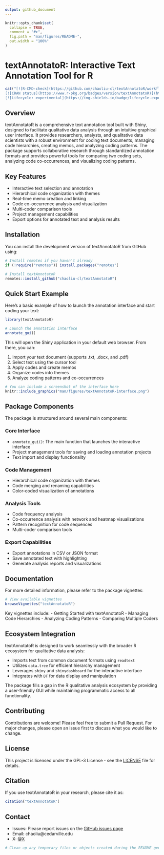 ```yaml
---
output: github_document
---
```


```r
knitr::opts_chunk$set(
  collapse = TRUE,
  comment = "#>",
  fig.path = "man/figures/README-",
  out.width = "100%"
)
```

# textAnnotatoR: Interactive Text Annotation Tool for R

```r
cat("[![R-CMD-check](https://github.com/chaoliu-cl/textAnnotatoR/workflows/R-CMD-check/badge.svg)](https://github.com/chaoliu-cl/textAnnotatoR/actions)
[![CRAN status](https://www.r-pkg.org/badges/version/textAnnotatoR)](https://CRAN.R-project.org/package=textAnnotatoR)
[![Lifecycle: experimental](https://img.shields.io/badge/lifecycle-experimental-orange.svg)](https://lifecycle.r-lib.org/articles/stages.html#experimental)")
```

## Overview

textAnnotatoR is a comprehensive text annotation tool built with Shiny, designed to facilitate qualitative data analysis through an intuitive graphical user interface. It provides researchers, analysts, and qualitative data scientists with a robust environment for coding text documents, managing code hierarchies, creating memos, and analyzing coding patterns. The package supports collaborative research through standardized annotation formats and provides powerful tools for comparing two coding sets, analyzing code co-occurrences, and visualizing coding patterns.

## Key Features

- Interactive text selection and annotation
- Hierarchical code organization with themes
- Real-time memo creation and linking
- Code co-occurrence analysis and visualization
- Multi-coder comparison tools
- Project management capabilities
- Export options for annotated text and analysis results

## Installation

You can install the development version of textAnnotatoR from GitHub using:

```r
# Install remotes if you haven't already
if (!require("remotes")) install.packages("remotes")

# Install textAnnotatoR
remotes::install_github("chaoliu-cl/textAnnotatoR")
```

## Quick Start Example

Here's a basic example of how to launch the annotation interface and start coding your text:

```r
library(textAnnotatoR)

# Launch the annotation interface
annotate_gui()
```

This will open the Shiny application in your default web browser. From there, you can:

1. Import your text document (supports .txt, .docx, and .pdf)
2. Select text using the cursor tool
3. Apply codes and create memos
4. Organize codes into themes
5. Analyze coding patterns and co-occurrences

```r
# You can include a screenshot of the interface here
knitr::include_graphics("man/figures/textAnnotatoR-interface.png")
```

## Package Components

The package is structured around several main components:

### Core Interface
- `annotate_gui()`: The main function that launches the interactive interface
- Project management tools for saving and loading annotation projects
- Text import and display functionality

### Code Management
- Hierarchical code organization with themes
- Code merging and renaming capabilities
- Color-coded visualization of annotations

### Analysis Tools
- Code frequency analysis
- Co-occurrence analysis with network and heatmap visualizations
- Pattern recognition for code sequences
- Multi-coder comparison tools

### Export Capabilities
- Export annotations in CSV or JSON format
- Save annotated text with highlighting
- Generate analysis reports and visualizations

## Documentation

For more detailed information, please refer to the package vignettes:

```r
# View available vignettes
browseVignettes("textAnnotatoR")
```

Key vignettes include:
- Getting Started with textAnnotatoR
- Managing Code Hierarchies
- Analyzing Coding Patterns
- Comparing Multiple Coders

## Ecosystem Integration

textAnnotatoR is designed to work seamlessly with the broader R ecosystem for qualitative data analysis:

- Imports text from common document formats using `readtext`
- Utilizes `data.tree` for efficient hierarchy management
- Leverages `shiny` and `shinydashboard` for the interactive interface
- Integrates with `DT` for data display and manipulation

The package fills a gap in the R qualitative analysis ecosystem by providing a user-friendly GUI while maintaining programmatic access to all functionality.

## Contributing

Contributions are welcome! Please feel free to submit a Pull Request. For major changes, please open an issue first to discuss what you would like to change.

## License

This project is licensed under the GPL-3 License - see the [LICENSE](LICENSE) file for details.

## Citation

If you use textAnnotatoR in your research, please cite it as:

```r
citation("textAnnotatoR")
```

## Contact

* Issues: Please report issues on the [GitHub issues page](https://github.com/chaoliu-cl/textAnnotatoR/issues)
* Email: chaoliu@cedarville.edu
* X: [@X](https://x.com/ChaoLiu77600168)

```r
# Clean up any temporary files or objects created during the README generation
```
